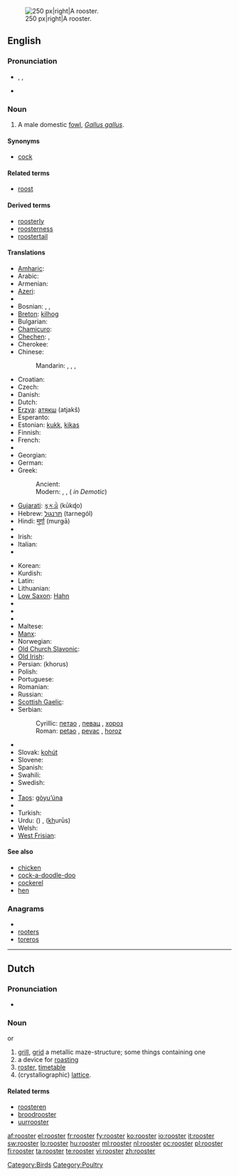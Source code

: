 [[Image:Rooster04 adjusted.jpg|thumb|250 px|right|A rooster.]]
==English==
{{wikipedia}}

===Pronunciation===
* {{enPR|roo͞'stər}}, {{IPA|/ˈruːstə(r)/}}, {{SAMPA|/"ru:st@(r)/}}
* {{audio|en-us-rooster.ogg|Audio (US)}}
*: {{rhymes|uːstə(r)}}

===Noun===
{{en-noun}}

# A male domestic [[fowl]], ''[[Gallus gallus]]''.

====Synonyms====
* [[cock]]

====Related terms====
* [[roost]]

====Derived terms====
* [[roosterly]]
* [[roosterness]]
* [[roostertail]]

====Translations====
{{trans-top|male domestic fowl}}
* [[Amharic]]: {{tø|am|አውራ ዶሮ|tr=ʼäwᵊra doro|sc=Ethi}}
* Arabic: {{t-|ar|ديك|m|tr=diik}}
* Armenian: {{t+|hy|աքլոր|tr=ak’lor}}
* [[Azeri]]: {{t|az|xoruz}}
* {{trreq|Basque}}
* Bosnian: {{t-|bs|pijetao|m}}, {{t-|bs|pijevac|m}}, {{t-|bs|horoz|m}}
* [[Breton]]: [[kilhog]] {{m}}
* Bulgarian: {{t+|bg|петел|m|tr=petél}}
* [[Chamicuro]]: {{tø|ccc|kayo}}
* [[Chechen]]: {{tø|ce|боргIал}},  {{tø|ce|нIаьна}}
* Cherokee: {{t-|chr|ᎠᏨᏯ|sc=Cher|xs=Cherokee}}
* Chinese:
*: Mandarin: {{t|cmn|雄雞|sc=Hani}}, {{t|cmn|雄鸡|tr=xióngjī|sc=Hani}}, {{t|cmn|公雞|sc=Hani}}, {{t|cmn|公鸡|tr=gōngjī|sc=Hani}}
* Croatian: {{t+|hr|pijetao|m|alt=pijétao}}
* Czech: {{t+|cs|kohout|m}}
* Danish: {{t+|da|hane|c}}
* Dutch: {{t+|nl|haan|m}}
* [[Erzya]]: [[атякш]] (atjakš)
* Esperanto: {{t-|eo|koko|xs=Esperanto}}
* Estonian: [[kukk]], [[kikas]]
* Finnish: {{t+|fi|kukko}}
* French: {{t+|fr|coq|m}}
* {{trreq|Galician}}
* Georgian: {{t-|ka|მამალი|tr=mamali|sc=Geor|xs=Georgian}}
* German: {{t+|de|Hahn|m}}
* Greek:
*: Ancient: {{tø|grc|ἀλεκτρυών|m|tr=alektruōn|sc=polytonic}}
*: Modern: {{t|el|κόκορας|m|tr=kókoras}}, {{t|el|πετεινός|m|tr=petinós}}, {{t|el|αλέκτωρ|m|tr=aléktor}} ({{t|el|αλέκτορας|m|tr=aléktoras}} ''in Demotic'')
* [[Gujarati]]: [[કૂકડો]] (kūkɖo) {{m}}
* Hebrew: [[תרנגול]] (tarnegól) {{m}}
* Hindi: [[मुर्ग़ा]] (murǥā) {{m}}
* {{trreq|Indonesian}}
* Irish: {{t+|ga|coileach|m|xs=Irish}}
* Italian: {{t+|it|gallo|m}}
* {{trreq|Khmer}}
{{trans-mid}}
* Korean: {{t-|ko|수탉|tr=sutak|sc=Hang}}
* Kurdish: {{ku-Arab|[[که‌ڵه‌شێر]]}}
* Latin: {{t+|la|gallus|m}}
* Lithuanian: {{t+|lt|gaidys|m|xs=Lithuanian}}
* [[Low Saxon]]: [[Hahn]] {{m}}
* {{trreq|Luhya}}
* {{trreq|Macedonian}}
* {{trreq|Malayalam}}
* Maltese: {{t|mt|serduk|m|xs=Maltese}}
* [[Manx]]: {{t-|gv|kellagh|m|xs=Manx}}
* Norwegian: {{t+|no|hane|m}}
* [[Old Church Slavonic]]: {{tø|cu|кѹръ|m|tr=kurŭ|sc=Cyrs}}
* [[Old Irish]]: {{tø|sga|caileach|m}}
* Persian: {{t+|fa|خروس|xs=Persian}} (khorus)
* Polish: {{t+|pl|kogut|m}}
* Portuguese: {{t+|pt|galo|m}}
* Romanian: {{t+|ro|cocoş|m}}
* Russian: {{t+|ru|петух|m|tr=petúx}}
* [[Scottish Gaelic]]: {{t-|gd|coileach|m|xs=Scottish Gaelic}}
* Serbian:
*: Cyrillic: [[петао]] {{m}}, [[певац]] {{m}}, [[хороз]] {{m}}
*: Roman: [[petao]] {{m}}, [[pevac]] {{m}}, [[horoz]] {{m}}
* {{trreq|Serbo-Croatian}}
* Slovak: [[kohút]] {{m}}
* Slovene: {{t+|sl|petelin|m}}
* Spanish: {{t+|es|gallo|m}}
* Swahili: {{t+|sw|jogoo|xs=Swahili}}
* Swedish: {{t+|sv|tupp|c}}
* {{trreq|Tamil}}
* [[Taos]]: [[gòyu’úna]]
* {{trreq|Telugu}}
* Turkish: {{t+|tr|horoz}}
* Urdu: {{ur-Arab|[[مرغا]]}} ({{unicode|murǥā}}) {{m}}, {{ur-Arab|[[خروس]]}} (<u>kh</u>urūs) {{m}}
* Welsh: {{t-|cy|ceiliog|m|xs=Welsh}}
* [[West Frisian]]: {{t-|fy|hoanne|xs=West Frisian}}
{{trans-bottom}}

====See also====
* [[chicken]]
* [[cock-a-doodle-doo]]
* [[cockerel]]
* [[hen]]

===Anagrams===
* {{alphagram|eoorrst}}
* [[rooters#English|rooters]]
* [[toreros#English|toreros]]

[[Category:Birds]]
[[Category:Poultry]]

----

==Dutch==

===Pronunciation===
* {{homophones|roaster}} {{i-c|English}}

===Noun===
{{nl-noun|roosters|roostertje}} {{m}} or {{n}}

# [[grill]], [[grid]] a metallic maze-structure; some things containing one
# a device for [[roasting]]
# [[roster]], [[timetable]]
# (crystallographic) [[lattice]].

====Related terms====
* [[roosteren]]
* [[broodrooster]]
* [[uurrooster]]

[[af:rooster]]
[[el:rooster]]
[[fr:rooster]]
[[fy:rooster]]
[[ko:rooster]]
[[io:rooster]]
[[it:rooster]]
[[sw:rooster]]
[[lo:rooster]]
[[hu:rooster]]
[[ml:rooster]]
[[nl:rooster]]
[[oc:rooster]]
[[pl:rooster]]
[[fi:rooster]]
[[ta:rooster]]
[[te:rooster]]
[[vi:rooster]]
[[zh:rooster]]